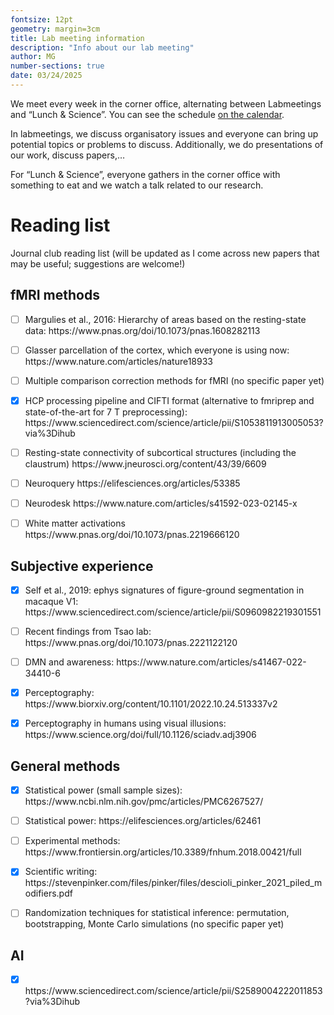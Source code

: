 ```yaml
---
fontsize: 12pt
geometry: margin=3cm
title: Lab meeting information
description: "Info about our lab meeting"
author: MG
number-sections: true
date: 03/24/2025
---
```


We meet every week in the corner office, alternating between Labmeetings and "Lunch & Science". You can see the schedule [on the calendar](https://calendar.online/cadcb4379c842ce87f53).

In labmeetings, we discuss organisatory issues and everyone can bring up potential topics or problems to discuss. Additionally, we do presentations of our work, discuss papers,...

For "Lunch & Science", everyone gathers in the corner office with something to eat and we watch a talk related to our research.

# Reading list

Journal club reading list (will be updated as I come across new papers that may be useful; suggestions are welcome!)

## fMRI methods

-   [ ] Margulies et al., 2016: Hierarchy of areas based on the resting-state data: https://www.pnas.org/doi/10.1073/pnas.1608282113

-   [ ] Glasser parcellation of the cortex, which everyone is using now: https://www.nature.com/articles/nature18933

-   [ ] Multiple comparison correction methods for fMRI (no specific paper yet)

-   [x] HCP processing pipeline and CIFTI format (alternative to fmriprep and state-of-the-art for 7 T preprocessing): https://www.sciencedirect.com/science/article/pii/S1053811913005053?via%3Dihub

-   [ ] Resting-state connectivity of subcortical structures (including the claustrum) https://www.jneurosci.org/content/43/39/6609

-   [ ] Neuroquery https://elifesciences.org/articles/53385

-   [ ] Neurodesk https://www.nature.com/articles/s41592-023-02145-x

-   [ ] White matter activations https://www.pnas.org/doi/10.1073/pnas.2219666120

## Subjective experience

-   [x] Self et al., 2019: ephys signatures of figure-ground segmentation in macaque V1: https://www.sciencedirect.com/science/article/pii/S0960982219301551

-   [ ] Recent findings from Tsao lab: https://www.pnas.org/doi/10.1073/pnas.2221122120

-   [ ] DMN and awareness: https://www.nature.com/articles/s41467-022-34410-6

-   [x] Perceptography: https://www.biorxiv.org/content/10.1101/2022.10.24.513337v2

-   [x] Perceptography in humans using visual illusions: https://www.science.org/doi/full/10.1126/sciadv.adj3906

## General methods

-   [x] Statistical power (small sample sizes): https://www.ncbi.nlm.nih.gov/pmc/articles/PMC6267527/

-   [ ] Statistical power: https://elifesciences.org/articles/62461

-   [ ] Experimental methods: https://www.frontiersin.org/articles/10.3389/fnhum.2018.00421/full

-   [x] Scientific writing: https://stevenpinker.com/files/pinker/files/descioli_pinker_2021_piled_modifiers.pdf

-   [ ] Randomization techniques for statistical inference: permutation, bootstrapping, Monte Carlo simulations (no specific paper yet)

## AI

-   [x] https://www.sciencedirect.com/science/article/pii/S2589004222011853?via%3Dihub
